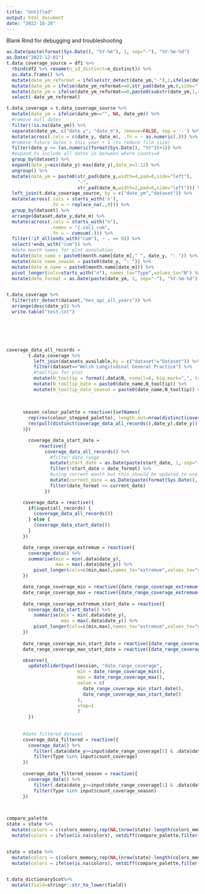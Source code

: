 ```yaml
---
title: "Untitled"
output: html_document
date: "2022-10-20"
---
```


Blank Rmd for debugging and troubleshooting

```r
as.Date(paste(format(Sys.Date(), "%Y-%m"), 1, sep="-"), "%Y-%m-%d")
as.Date("2022-12-01")
t.data_coverage_source = df1 %>%
  rbind(df2 %>% rename(n_id_distinct=n_distinct)) %>%
  as.data.frame() %>%   
  mutate(date_ym_reformat = ifelse(str_detect(date_ym,"-"),1,ifelse(date_ym=="","",0))) %>%
  mutate(date_ym = ifelse(date_ym_reformat==0,str_pad(date_ym,6,side="left",pad=0),date_ym)) %>%
  mutate(date_ym = ifelse(date_ym_reformat==0,paste0(substr(date_ym,1,4),"-",substr(date_ym,5,6)),date_ym)) %>%
  select(-date_ym_reformat)

t.data_coverage = t.data_coverage_source %>%
  mutate(date_ym = ifelse(date_ym=="", NA, date_ym)) %>% 
  #remove null dates
  filter(!is.na(date_ym)) %>% 
  separate(date_ym, c("date_y", "date_m"), remove=FALSE, sep = '-') %>% 
  mutate(across(.cols = c(date_y, date_m), .fn = ~ as.numeric(.))) %>% 
  #remove future dates > this year + 1 (to reduce file size)
  filter(date_y <= (as.numeric(format(Sys.Date(), "%Y"))+1)) %>% 
  #expand to include all dates in between where counts=0
  group_by(dataset) %>%
  expand(date_y=min(date_y):max(date_y),date_m=1:12) %>%
  ungroup() %>%
  mutate(date_ym = paste0(str_pad(date_y,width=4,pad=0,side="left"),
                          "-",
                          str_pad(date_m,width=2,pad=0,side="left"))) %>% 
  left_join(t.data_coverage_source, by = c("date_ym","dataset")) %>%
  mutate(across(.cols = starts_with('n'),
                .fn = ~ replace_na(.,0))) %>%
  group_by(dataset) %>%
  arrange(dataset,date_y,date_m) %>%
  mutate(across(.cols = starts_with("n"),
                .names = "{.col}_cum",
                .fn = ~ cumsum(.))) %>% 
  filter(!if_all(ends_with("cum"), ~ . == 0)) %>% 
  select(!ends_with("cum")) %>%
  #date month names for plot annotation
  mutate(date_name = paste0(month.name[date_m]," ", date_y, ": ")) %>%
  mutate(date_name_season = paste0(date_y, ": ")) %>%
  mutate(date_m_name = paste0(month.name[date_m])) %>%
  pivot_longer(cols=starts_with("n"), names_to="Type",values_to="N") %>%
  mutate(date_format = as.Date(paste(date_ym, 1, sep="-"), "%Y-%m-%d"))


t.data_coverage %>%
  filter(str_detect(dataset,"hes_apc_all_years")) %>%
  arrange(desc(date_y)) %>%
  write.table("test.txt")




  
```



```r


coverage_data_all_records =  
        t.data_coverage %>%
          left_join(datasets_available,by = c("dataset"="Dataset")) %>%
          filter(dataset=="Welsh Longitudinal General Practice") %>%
          #tooltips for plot
          mutate(N_tooltip = format(.data$N, nsmall=0, big.mark=",", trim=TRUE)) %>%
          mutate(N_tooltip_date = paste0(date_name,N_tooltip)) %>%
          mutate(N_tooltip_date_season = paste0(date_name,N_tooltip)) #date_name_season
        
     
      
      season_colour_palette = reactive({setNames(
        rep(rev(colour_stepped_palette), length.out=nrow(distinct(coverage_data_all_records(),date_y))),
        rev(pull(distinct(coverage_data_all_records(),date_y),date_y))
      )})

        coverage_data_start_date =
            reactive({
              coverage_data_all_records() %>%
                #filter date range
                mutate(start_date = as.Date(paste(start_date, 1, sep="-"), "%Y-%m-%d")) %>%
                filter(!start_date > date_format) %>%
                #using current month but this should be updated to use production ym in future
                mutate(current_date = as.Date(paste(format(Sys.Date(), "%Y-%m"), 1, sep="-"), "%Y-%m-%d")) %>%
                filter(date_format <= current_date)
              })

      coverage_data = reactive({
        if(input$all_records) {
          (coverage_data_all_records())
        } else {
          (coverage_data_start_date())
        }
      })

      date_range_coverage_extremum = reactive({
        coverage_data() %>%
        summarise(min = min(.data$date_y),
                  max = max(.data$date_y)) %>%
          pivot_longer(cols=c(min,max),names_to="extremum",values_to="year")
      })

      date_range_coverage_min = reactive({date_range_coverage_extremum() %>% filter(.data$extremum=="min") %>% pull(year)})
      date_range_coverage_max = reactive({date_range_coverage_extremum() %>% filter(.data$extremum=="max") %>% pull(year)})
      
      date_range_coverage_extremum_start_date = reactive({
        coverage_data_start_date() %>%
          summarise(min = min(.data$date_y),
                    max = max(.data$date_y)) %>%
          pivot_longer(cols=c(min,max),names_to="extremum",values_to="year")
      })
      
      date_range_coverage_min_start_date = reactive({date_range_coverage_extremum_start_date() %>% filter(.data$extremum=="min") %>% pull(year)})
      date_range_coverage_max_start_date = reactive({date_range_coverage_extremum_start_date() %>% filter(.data$extremum=="max") %>% pull(year)})

      observe({
        updateSliderInput(session, "date_range_coverage",
                          min = date_range_coverage_min(),
                          max = date_range_coverage_max(),
                          value = c(
                            date_range_coverage_min_start_date(),
                            date_range_coverage_max_start_date()
                          ),
                          step=1
                          )
        })
      
    
      #date filtered dataset
      coverage_data_filtered = reactive({
        coverage_data() %>%
          filter(.data$date_y>=input$date_range_coverage[1] & .data$date_y<=input$date_range_coverage[2]) %>%
          filter(Type %in% input$count_coverage)
      })
      
      coverage_data_filtered_season = reactive({
        coverage_data() %>%
          filter(.data$date_y>=input$date_range_coverage[1] & .data$date_y<=input$date_range_coverage[2]) %>%
          filter(Type %in% input$count_coverage_season)
      })

      


```


```r
compare_palette
state = state %>% 
  mutate(colors = c(colors_memory,rep(NA,(nrow(state)-length(colors_memory))))) %>%
  mutate(colors = ifelse(is.na(colors), setdiff(compare_palette,filter(state,!is.na(colors))$colors)[1], colors))


state = state %>% 
  mutate(colors = c(colors_memory,rep(NA,(nrow(state)-length(colors_memory))))) %>%
  mutate(colors = ifelse(is.na(colors), setdiff(compare_palette,filter(state,!is.na(colors))$colors)[1], colors))


t.data_dictionaryScot%>%
  mutate(field=stringr::str_to_lower(field))
```


